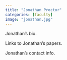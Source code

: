 ```yaml
---
title: "Jonathan Proctor"
categories: [faculty]
image: "jonathan.jpg"
---
```


Jonathan's bio.

Links to Jonathan's papers.

Jonathan's contact info.